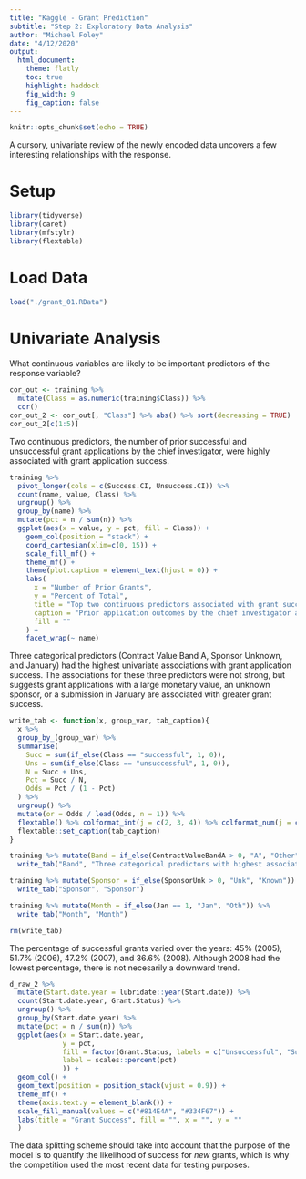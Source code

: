 ```yaml
---
title: "Kaggle - Grant Prediction"
subtitle: "Step 2: Exploratory Data Analysis"
author: "Michael Foley"
date: "4/12/2020"
output: 
  html_document:
    theme: flatly
    toc: true
    highlight: haddock
    fig_width: 9
    fig_caption: false
---
```


```r
knitr::opts_chunk$set(echo = TRUE)
```


A cursory, univariate review of the newly encoded data uncovers a few  interesting relationships with the response.


# Setup

```r
library(tidyverse)
library(caret)
library(mfstylr)
library(flextable)
```


# Load Data

```r
load("./grant_01.RData")
```


# Univariate Analysis

What continuous variables are likely to be important predictors of the response variable?

```r
cor_out <- training %>% 
  mutate(Class = as.numeric(training$Class)) %>%
  cor()
cor_out_2 <- cor_out[, "Class"] %>% abs() %>% sort(decreasing = TRUE)
cor_out_2[c(1:5)]
```

Two continuous predictors, the number of prior successful and unsuccessful grant applications by the chief investigator, were highly associated with grant application success.

```r
training %>% 
  pivot_longer(cols = c(Success.CI, Unsuccess.CI)) %>%
  count(name, value, Class) %>% 
  ungroup() %>%
  group_by(name) %>%
  mutate(pct = n / sum(n)) %>%
  ggplot(aes(x = value, y = pct, fill = Class)) +
    geom_col(position = "stack") +
    coord_cartesian(xlim=c(0, 15)) +
    scale_fill_mf() +
    theme_mf() +
    theme(plot.caption = element_text(hjust = 0)) +
    labs(
      x = "Number of Prior Grants",
      y = "Percent of Total",
      title = "Top two continuous predictors associated with grant success",
      caption = "Prior application outcomes by the chief investigator are most highly associated with application status.  Axis truncated at 15 grants.",
      fill = ""
    ) +
    facet_wrap(~ name)
```

Three categorical predictors (Contract Value Band A, Sponsor Unknown, and January) had the highest univariate associations with grant application  success. The associations for these three predictors were not strong, but suggests grant applications with a large monetary value, an unknown sponsor, or a submission in January are associated with greater grant success.

```r
write_tab <- function(x, group_var, tab_caption){
  x %>%
  group_by_(group_var) %>%
  summarise(
    Succ = sum(if_else(Class == "successful", 1, 0)),
    Uns = sum(if_else(Class == "unsuccessful", 1, 0)),
    N = Succ + Uns,
    Pct = Succ / N,
    Odds = Pct / (1 - Pct) 
  ) %>%
  ungroup() %>%
  mutate(or = Odds / lead(Odds, n = 1)) %>%
  flextable() %>% colformat_int(j = c(2, 3, 4)) %>% colformat_num(j = c(5:7)) %>%
  flextable::set_caption(tab_caption)
}

training %>% mutate(Band = if_else(ContractValueBandA > 0, "A", "Other")) %>%
  write_tab("Band", "Three categorical predictors with highest association with application status: \nContract Value Band")  

training %>% mutate(Sponsor = if_else(SponsorUnk > 0, "Unk", "Known")) %>%
  write_tab("Sponsor", "Sponsor")  

training %>% mutate(Month = if_else(Jan == 1, "Jan", "Oth")) %>%
  write_tab("Month", "Month")

rm(write_tab)
```

The percentage of successful grants varied over the years: 45% (2005), 51.7% (2006),  47.2% (2007), and 36.6% (2008). Although 2008 had the lowest percentage, there is not necesarily a downward trend. 

```r
d_raw_2 %>%
  mutate(Start.date.year = lubridate::year(Start.date)) %>%
  count(Start.date.year, Grant.Status) %>%
  ungroup() %>%
  group_by(Start.date.year) %>%
  mutate(pct = n / sum(n)) %>%
  ggplot(aes(x = Start.date.year, 
             y = pct, 
             fill = factor(Grant.Status, labels = c("Unsuccessful", "Successful")),
             label = scales::percent(pct)
             )) +
  geom_col() +
  geom_text(position = position_stack(vjust = 0.9)) +
  theme_mf() +
  theme(axis.text.y = element_blank()) +
  scale_fill_manual(values = c("#814E4A", "#334F67")) +
  labs(title = "Grant Success", fill = "", x = "", y = ""
  )
```

The data splitting scheme should take into account that the purpose of the model is to quantify the likelihood of success for *new* grants, which is why the  competition used the most recent data for testing purposes.  
